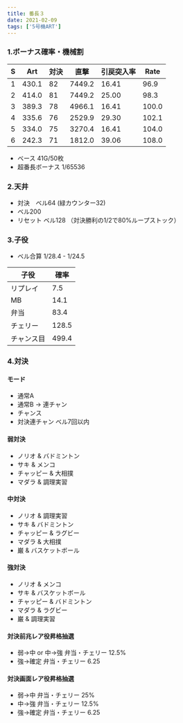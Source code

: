 ```yaml
---
title: 番長３
date: 2021-02-09
tags: ['5号機ART']
---
```


### 1.ボーナス確率・機械割

|S|Art|対決|直撃|引戻突入率|Rate|
|---|---|---|---|---|---|
|1|430.1|82|7449.2|16.41|96.9|
|2|414.0|81|7449.2|25.00|98.3|
|3|389.3|78|4966.1|16.41|100.0|
|4|335.6|76|2529.9|29.30|102.1|
|5|334.0|75|3270.4|16.41|104.0|
|6|242.3|71|1812.0|39.06|108.0|

- ベース 41G/50枚
- 超番長ボーナス 1/65536

### 2.天井

- 対決　ベル64 (緑カウンター32)
- ベル200
- リセット ベル128 （対決勝利の1/2で80%ループストック）

### 3.子役

- ベル合算 1/28.4 - 1/24.5

|子役|確率|
|---|---|
|リプレイ|7.5|
|MB|14.1|
|弁当|83.4|
|チェリー|128.5|
|チャンス目|499.4|

### 4.対決

#### モード

- 通常A
- 通常B -> 連チャン
- チャンス
- 対決連チャン ベル7回以内

#### 弱対決

- ノリオ & バドミントン
- サキ & メンコ
- チャッピー & 大相撲
- マダラ & 調理実習

#### 中対決

- ノリオ & 調理実習
- サキ & バドミントン
- チャッピー & ラグビー
- マダラ & 大相撲
- 巌 & バスケットボール

#### 強対決

- ノリオ & メンコ
- サキ & バスケットボール
- チャッピー & バドミントン
- マダラ & ラグビー
- 巌 & 調理実習

#### 対決前兆レア役昇格抽選

- 弱->中 or 中->強 弁当・チェリー 12.5%
- 強->確定 弁当・チェリー 6.25

#### 対決画面レア役昇格抽選

- 弱->中 弁当・チェリー 25%
- 中->強 弁当・チェリー 12.5%
- 強->確定 弁当・チェリー 6.25